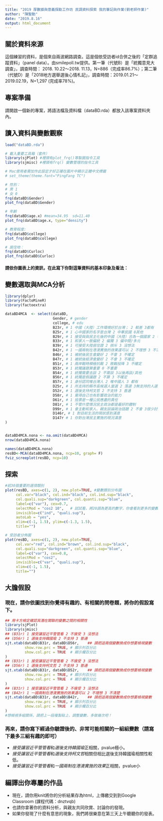 ```yaml
---
title: "2019 厚數據與意義探勘工作坊 民調資料探索 我的筆記與作業(劉老師作業)"
author: "陳聖勳"
date: "2019.8.16"
output: html_document
---
```


## 關於資料來源
這個練習的資料，是個來自兩波網路調查。這是個依受訪者id合併之後的「定群追蹤資料」（panel data）。由smilepoll.tw提供。第一筆（代號B）是「統獨意見大調查」，調查時間： 2018. 10.22～2018. 11.13，N=886（完成率86.7%）；第二筆（代號D）是「2018地方選舉選後心情札記」，調查時間：2019.01.21～2019.02.19，N=1,297 (完成率78%)。

## 專案準備
請開啟一個新的專案，將語法檔及資料檔（dataBD.rda）都放入該專案資料夾內。

## 讀入資料與變數觀察
```r

load("dataBD.rda") 

# 載入重要工具箱（套件）
library(sjPlot) #裡頭有plot_frq()等製圖指令工具
library(sjmisc) #裡頭有frq() 變數管理的指令工具

# Mac使用者需加作此設定才好正確在圖片中顯示正體中文標籤
# set_theme(theme.font="PingFang TC")  

# 性別：
# 男 1
# 女 0
frq(dataBD$Gender)
plot_frq(dataBD$Gender)

# 年齡
frq(dataBD$age.x) #mean=34.95  sd=11.40
plot_frq(dataBD$age.x, type="density")

# 教育程度: 
frq(dataBD$college)
plot_frq(dataBD$college)

# 居住地：
frq(dataBD$Curloc)
plot_frq(dataBD$Curloc)
```

#### 請依你圖表上的資訊，在此寫下你對這筆資料的基本印象及看法：



## 變數選取與MCA分析

```r
library(dplyr)
library(FactoMineR)
library(factoextra)

dataBD4MCA  <- select(dataBD, 
                      Gender, # gender
                      college, # edu 
                      B23r, # 1 中國（大陸）工作環境好於台灣； 2 較差 3都有
                      B25r, # 1 心中國家的名字是台灣 2 中華民國 0其他
                      B29r, # 1 接受與與民主化後的中國（大陸）合為一個國家 2 不接受 3 看狀況
                      B33r, # 1 和家人一致偏統 2 偏獨 3 偏中間/多元
                      B39r, # 1 可接受大陸居住證 2 排斥 3 沒想法
                      B42r, # 1 一國兩制在港澳實施的效果還可以 2 不理想 3 不清楚
                      B46r, # 1 被統後民生會變好 2 不會 3 不確定
                      B47r, # 1 被統後經濟會變好 2 不會 3 不確定
                      B51r, # 1 兩岸戰時積極抗戰 2 敗戰投降 3 不確定
                      B53r, # 1 統獨議題算重要 0 不重要
                      B54r, # 1 統獨需要去談 2 不需談 3以後再談/其他
                      B56r, # 1 統獨是假議題 2 不算 3 不確定
                      B57r, # 1 身份認同唯台灣人 2 唯中國人 3 都有
                      D25r, # 1 所支持的縣市長候選人當選 2 落選 3無支持的人選
                      D52r, # 1 選後支持柯文哲 2 不支持 3 普通
                      D58r, # 1 覺得自己也有影響政治的能力
                      D61r, # 1 投票是一種公民應盡的責任
                      D81r, # 1 不管什麼情況民主政治都是最好的體制
                      D99r, # 1 會主動和家人、親友談論政治話題 2 不會 3很少討論
                      D146r, # 1 對目前生活的現狀感到滿意
                      D147r # 1 你對台灣民主實施的現況滿意
)


dataBD4MCA.nona <- na.omit(dataBD4MCA)
nrow(dataBD4MCA.nona) 

names(dataBD4MCA.nona) 
resBD<-MCA(dataBD4MCA.nona, ncp=10, graph= F) 
fviz_screeplot(resBD, ncp=10) 

```

## 探索
```r
#前30個重要的選項類別
plot(resBD, axes=c(1, 2), new.plot=TRUE, #變數類別分布圖
     col.var="black", col.ind="black", col.ind.sup="black",
     col.quali.sup="darkgreen", col.quanti.sup="blue",
     label=c("var"), cex=0.7, 
     selectMod = "cos2 10",   # 試試看，將20調為更高的數字，你會看到更多的變數類別
     invisible=c("ind", "quali.sup"), 
     autoLab = "yes",
     xlim=c(-1, 1.5), ylim=c(-1.3, 1.5),
     title="") 

# 受訪者分佈圖
plot(resBD, axes=c(1, 2), new.plot=TRUE,
     col.var="red", col.ind="brown", col.ind.sup="black",
     col.quali.sup="darkgreen", col.quanti.sup="blue",
     label=c("var"), cex=0.8,
     selectMod = "cos2",
     invisible=c("var", "quali.sup"),
     xlim=c(-1, 1.5),
     title="")
```

## 大膽假設
### 現在，請你依圖找到你覺得有趣的、有相關的問卷題，將你的假設寫下。


```r
## 用卡方檢定確認具潛在關聯的變數之間的相關性  
library(sjPlot)
library(sjmisc)
## (B31r) 1 接受讓習近平管管看 2 不接受 3 沒想法
## (D56r) 1 選後支持韓國瑜 2 不支持 3 普通
sjt.xtab(dataBD$B31r, dataBD$D56r,    ## 請把這兩個變數換成你想要檢視變數
         show.row.prc = TRUE, # 顯示列百分比
         show.col.prc = TRUE  # 顯示欄百分比
)
## (B31r) 1 接受讓習近平管管看 2 不接受 3 沒想法
## (D56r) 1 選後支持柯文哲 2 不支持 3 普通
sjt.xtab(dataBD$B31r, dataBD$D52r,    ## 請把這兩個變數換成你想要檢視變數
         show.row.prc = TRUE, # 顯示列百分比
         show.col.prc = TRUE  # 顯示欄百分比
)
## (B31r) 1 接受讓習近平管管看 2 不接受 3 沒想法
## (B42r) 1 一國兩制在港澳實施的效果還可以 2 不理想 3 不清楚
sjt.xtab(dataBD$B31r, dataBD$B42r,    ## 請把這兩個變數換成你想要檢視變數
         show.row.prc = TRUE, # 顯示列百分比
         show.col.prc = TRUE  # 顯示欄百分比
)
#想檢視多組關係，請把上一段複製貼上，調整變數，多做幾次吧！

```

### 再來，請你寫下經過你驗證後的、非常可能相關的一組組變數（請寫下最多三組有趣的即可）

- *接受讓習近平管管看*和*選後支持韓國瑜*正相關，pvalue極小。
- *接受讓習近平管管看*和*選後支持柯文哲*相關但相比選後支持韓國瑜相關性較低。
- *接受讓習近平管管看*和*一國兩制在港澳實施的效果*正相關，pvalue小

## 編譯出你專屬的作品
- 現在，請你用knit將你的分析結果存為html，上傳繳交到到Google Classroom (課程代碼：dnztvqb)
- 也請你拿著你的資料分析，與親友共同欣賞、討論你的發現。
- 如果你發現了什麼有意思的現象，我們將很樂意在第三天上午聽聽你的發表。
